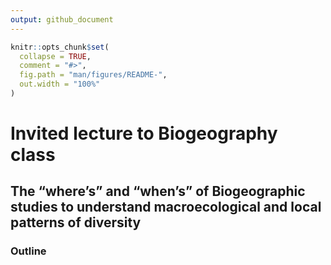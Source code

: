 ```yaml
---
output: github_document
---
```


<!-- README.md is generated from README.Rmd. Please edit that file -->

```r
knitr::opts_chunk$set(
  collapse = TRUE,
  comment = "#>",
  fig.path = "man/figures/README-",
  out.width = "100%"
)
```

# Invited lecture to Biogeography class

## The "where's" and "when's" of Biogeographic studies to understand macroecological and local patterns of diversity

### Outline


